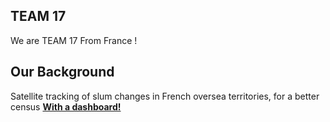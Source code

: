 ## TEAM 17
We are TEAM 17
From France !

## Our Background
Satellite tracking of slum changes in French oversea territories, for a better census
[**With a dashboard!**](https://inseefrlab.github.io/satellite-images-webapp/)
